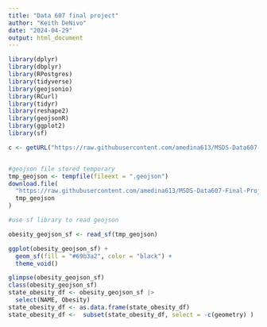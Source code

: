```yaml
---
title: "Data 607 final project"
author: "Keith DeNivo"
date: "2024-04-29"
output: html_document
---
```


```r

library(dplyr)
library(dbplyr)
library(RPostgres)
library(tidyverse)
library(geojsonio)
library(RCurl)
library(tidyr)
library(reshape2)
library(geojsonR)
library(ggplot2)
library(sf)
```

```r

c <- getURL("https://raw.githubusercontent.com/amedina613/MSDS-Data607-Final-Project/main/National_Obesity_By_State.geojson")


#geojson file stored temporary
tmp_geojson <- tempfile(fileext = ".geojson")
download.file(
  "https://raw.githubusercontent.com/amedina613/MSDS-Data607-Final-Project/main/National_Obesity_By_State.geojson",
  tmp_geojson
)

#use sf library to read geojson

obesity_geojson_sf <- read_sf(tmp_geojson)

ggplot(obesity_geojson_sf) +
  geom_sf(fill = "#69b3a2", color = "black") +
  theme_void()

glimpse(obesity_geojson_sf)
class(obesity_geojson_sf)
state_obesity_df <- obesity_geojson_sf |> 
  select(NAME, Obesity)
state_obesity_df <- as.data.frame(state_obesity_df)
state_obesity_df <-  subset(state_obesity_df, select = -c(geometry) )


```
